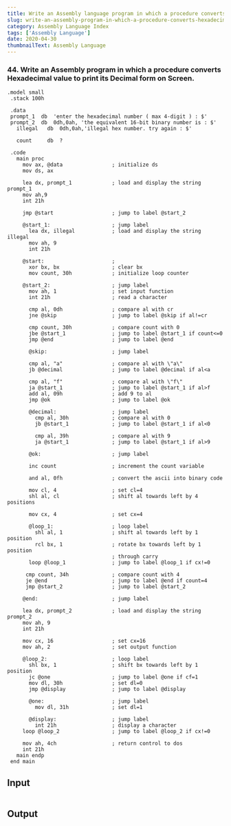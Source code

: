 ---
title: Write an Assembly language program in which a procedure converts Hexadecimal value to print its Decimal form on Screen.
slug: write-an-assembly-program-in-which-a-procedure-converts-hexadecimal-value-to-print-its-decimal-form-on-screen.
category: Assembly Language Index
tags: ['Assembly Language']
date: 2020-04-30
thumbnailText: Assembly Language
---
### 44. Write an Assembly program in which a procedure converts Hexadecimal value to print its Decimal form on Screen.
```
.model small
 .stack 100h

 .data
 prompt_1  db  'enter the hexadecimal number ( max 4-digit ) : $'
 prompt_2  db  0dh,0ah, 'the equivalent 16-bit binary number is : $'
   illegal   db  0dh,0ah,'illegal hex number. try again : $'

   count     db  ?

 .code
   main proc
     mov ax, @data                ; initialize ds
     mov ds, ax

     lea dx, prompt_1             ; load and display the string prompt_1
     mov ah,9
     int 21h

     jmp @start                   ; jump to label @start_2

     @start_1:                    ; jump label
       lea dx, illegal            ; load and display the string illegal
       mov ah, 9
       int 21h

     @start:                      ;
       xor bx, bx                 ; clear bx
       mov count, 30h             ; initialize loop counter

     @start_2:                    ; jump label
       mov ah, 1                  ; set input function
       int 21h                    ; read a character

       cmp al, 0dh                ; compare al with cr
       jne @skip                  ; jump to label @skip if al!=cr

       cmp count, 30h             ; compare count with 0
       jbe @start_1               ; jump to label @start_1 if count<=0
       jmp @end                   ; jump to label @end

       @skip:                     ; jump label

       cmp al, "a"                ; compare al with \"a\"
       jb @decimal                ; jump to label @decimal if al<a

       cmp al, "f"                ; compare al with \"f\"
       ja @start_1                ; jump to label @start_1 if al>f
       add al, 09h                ; add 9 to al
       jmp @ok                    ; jump to label @ok

       @decimal:                  ; jump label
         cmp al, 30h              ; compare al with 0
         jb @start_1              ; jump to label @start_1 if al<0

         cmp al, 39h              ; compare al with 9
         ja @start_1              ; jump to label @start_1 if al>9

       @ok:                       ; jump label

       inc count                  ; increment the count variable

       and al, 0fh                ; convert the ascii into binary code

       mov cl, 4                  ; set cl=4
       shl al, cl                 ; shift al towards left by 4 positions

       mov cx, 4                  ; set cx=4

       @loop_1:                   ; loop label
         shl al, 1                ; shift al towards left by 1 position
         rcl bx, 1                ; rotate bx towards left by 1 position
                                  ; through carry
       loop @loop_1               ; jump to label @loop_1 if cx!=0

      cmp count, 34h              ; compare count with 4
      je @end                     ; jump to label @end if count=4
      jmp @start_2                ; jump to label @start_2

     @end:                        ; jump label

     lea dx, prompt_2             ; load and display the string prompt_2
     mov ah, 9
     int 21h

     mov cx, 16                   ; set cx=16
     mov ah, 2                    ; set output function

     @loop_2:                     ; loop label
       shl bx, 1                  ; shift bx towards left by 1 position
       jc @one                    ; jump to label @one if cf=1
       mov dl, 30h                ; set dl=0
       jmp @display               ; jump to label @display

       @one:                      ; jump label
         mov dl, 31h              ; set dl=1

       @display:                  ; jump label
         int 21h                  ; display a character
     loop @loop_2                 ; jump to label @loop_2 if cx!=0

     mov ah, 4ch                  ; return control to dos
     int 21h
   main endp
 end main

```

## Input
```

```
## Output
```

```